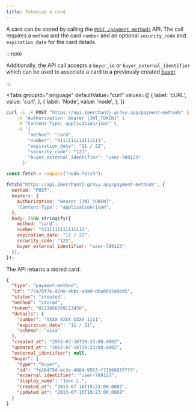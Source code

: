 ```yaml
---
title: Tokenize a card
---
```



A card can be stored by calling the [`POST /payment-methods`][api] API. The call
requires a `method` and the card `number` and an optional `security_code` and
`expiration_date` for the card details.

:::note

Additionally, the API call accepts a `buyer_id` or `buyer_external_identifier`
which can be used to associate a card to a previously created [buyer].

:::

[api]: /reference#operation/store-payment-method
[buyer]: /guides/buyers/add

<Tabs
  groupId="language"
  defaultValue="curl"
  values={[
    { label: 'cURL', value: 'curl', },
    { label: 'Node', value: 'node', },
  ]}
>
  <TabItem value="curl">

```bash {5-9}
curl -i -X POST "https://api.{merchant}.gr4vy.app/payment-methods" \
    -H "Authorization: Bearer [JWT_TOKEN]" \
    -H "Content-Type: application/json" \
    -d '{
        "method": "card",
        "number": "4111111111111111",
        "expiration_date": "11 / 22",
        "security_code": "123",
        "buyer_external_identifier": "user-789123"
      }'
```

  </TabItem>
  <TabItem value="node">

```js {10-14}
const fetch = require("node-fetch");

fetch("https://api.{merchant}.gr4vy.app/payment-methods", {
  method: "POST",
  headers: {
    Authorization: "Bearer [JWT_TOKEN]",
    "Content-Type": "application/json",
  },
  body: JSON.stringify({
    method: "card",
    number: "4111111111111111",
    expiration_date: "11 / 22",
    security_code: "123",
    buyer_external_identifier: "user-789123",
  }),
});
```

  </TabItem>
</Tabs>

The API returns a stored card.

```json title="POST /payment-methods"
{
  "type": "payment-method",
  "id": "77a76f7e-d2de-4bbc-ada9-d6a0015e6bd5",
  "status": "created",
  "method": "stored",
  "token": "0123456789123458",
  "details": {
    "number": "XXXX XXXX XXXX 1111",
    "expiration_date": "11 / 21",
    "schema": "visa"
  },
  "created_at": "2013-07-16T19:23:00.000Z",
  "updated_at": "2013-07-16T19:23:00.000Z",
  "external_identifier": null,
  "buyer": {
    "type": "buyer",
    "id": "fe26475d-ec3e-4884-9553-f7356683f7f9",
    "external_identifier": "user-789123",
    "display_name": "John L.",
    "created_at": "2013-07-16T19:23:00.000Z",
    "updated_at": "2013-07-16T19:23:00.000Z"
  }
}
```
